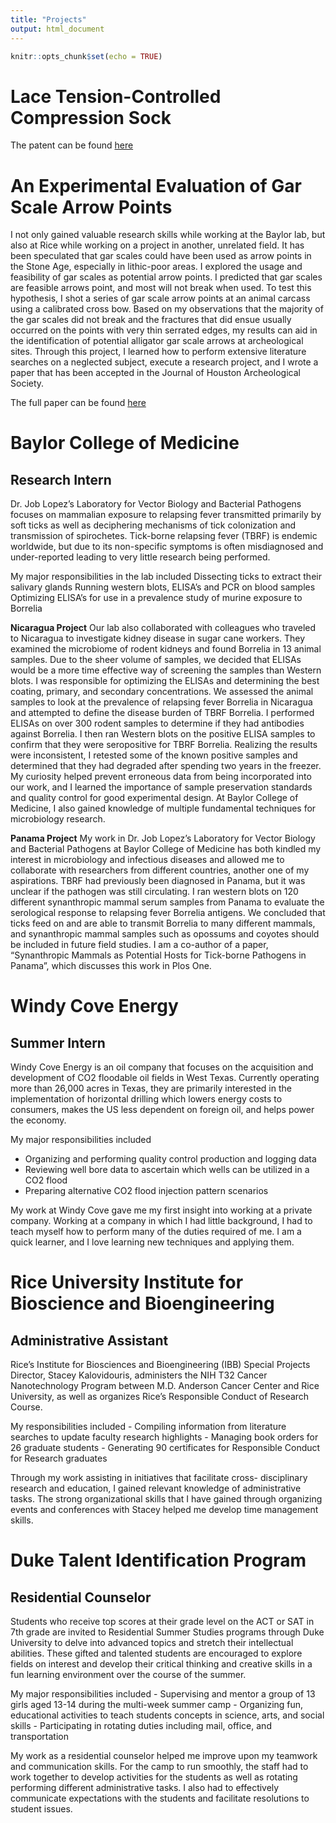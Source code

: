 ```yaml
---
title: "Projects"
output: html_document
---
```


```r
knitr::opts_chunk$set(echo = TRUE)
```

# Lace Tension-Controlled Compression Sock

The patent can be found [here](https://patents.justia.com/patent/20180303677)

# An Experimental Evaluation of Gar Scale Arrow Points

I not only gained valuable research skills while working at the Baylor lab, but also at Rice while working on a project in another, unrelated field. It has been speculated that gar scales could have been used as arrow points in the Stone Age, especially in lithic-poor areas. I explored the usage and feasibility of gar scales as potential arrow points. I predicted that gar scales are feasible arrows point, and most will not break when used. To test this hypothesis, I shot a series of gar scale arrow points at an animal carcass using a calibrated cross bow. Based on my observations that the majority of the gar scales did not break and the fractures that did ensue usually occurred on the points with very thin serrated edges, my results can aid in the identification of potential alligator gar scale arrows at archeological sites. Through this project, I learned how to perform extensive literature searches on a neglected subject, execute a research project, and I wrote a paper that has been accepted in the Journal of Houston Archeological Society.

The full paper can be found [here](https://www.researchgate.net/publication/315665515_AN_EXPERIMENTAL_EVALUATION_OF_GAR_SCALE_ARROW_POINTS)

# Baylor College of Medicine
## Research Intern

Dr. Job Lopez's Laboratory for Vector Biology and Bacterial Pathogens focuses on mammalian exposure to relapsing fever transmitted primarily by soft ticks as well as deciphering mechanisms of tick colonization and transmission of spirochetes.  Tick-borne relapsing fever (TBRF) is endemic worldwide, but due to its non-specific symptoms is often misdiagnosed and under-reported leading to very little research being performed. 
 
My major responsibilities in the lab included
Dissecting ticks to extract their salivary glands
Running western blots, ELISA's and PCR on blood samples
Optimizing ELISA's for use in a prevalence study of murine exposure to Borrelia
 
**Nicaragua Project** 
Our lab also collaborated with colleagues who traveled to Nicaragua to investigate kidney disease in sugar cane workers. They examined the microbiome of rodent kidneys and found Borrelia in 13 animal samples. Due to the sheer volume of samples, we decided that ELISAs would be a more time effective way of screening the samples than Western blots. I was responsible for optimizing the ELISAs and determining the best coating, primary, and secondary concentrations. We assessed the animal samples to look at the prevalence of relapsing fever Borrelia in Nicaragua and attempted to define the disease burden of TBRF Borrelia. I performed ELISAs on over 300 rodent samples to determine if they had antibodies against Borrelia. I then ran Western blots on the positive ELISA samples to confirm that they were seropositive for TBRF Borrelia. Realizing the results were inconsistent, I retested some of the known positive samples and determined that they had degraded after spending two years in the freezer. My curiosity helped prevent erroneous data from being incorporated into our work, and I learned the importance of sample preservation standards and quality control for good experimental design. At Baylor College of Medicine, I also gained knowledge of multiple fundamental techniques for microbiology research.
 
**Panama Project** 
My work in Dr. Job Lopez’s Laboratory for Vector Biology and Bacterial Pathogens at Baylor College of Medicine has both kindled my interest in microbiology and infectious diseases and allowed me to collaborate with researchers from different countries, another one of my aspirations.  TBRF had previously been diagnosed in Panama, but it was unclear if the pathogen was still circulating.  I ran western blots on 120 different synanthropic mammal serum samples from Panama to evaluate the serological response to relapsing fever Borrelia antigens. We concluded that ticks feed on and are able to transmit Borrelia to many different mammals, and synanthropic mammal samples such as opossums and coyotes should be included in future field studies. I am a co-author of a paper, “Synanthropic Mammals as Potential Hosts for Tick-borne Pathogens in Panama”, which discusses this work in Plos One.

# Windy Cove Energy
## Summer Intern

Windy Cove Energy is an oil company that focuses on the acquisition and development of CO2 floodable oil fields in West Texas.  Currently operating more than 26,000 acres in Texas, they are primarily interested in the implementation of horizontal drilling which lowers energy costs to consumers, makes the US less dependent on foreign oil, and helps power the economy.
 
My major responsibilities included

- Organizing and performing quality control production and logging data
- Reviewing well bore data to ascertain which wells can be utilized in a CO2 flood
- Preparing alternative CO2 flood injection pattern scenarios
 
My work at Windy Cove gave me my first insight into working at a private company.   Working at a company in which I had little background, I had to teach myself how to perform many of the duties required of me.  I am a quick learner, and I love learning new techniques and applying them.

# Rice University Institute for Bioscience and Bioengineering
## Administrative Assistant

Rice's Institute for Biosciences and Bioengineering (IBB) Special Projects Director, Stacey Kalovidouris, administers the NIH T32 Cancer Nanotechnology Program between M.D. Anderson Cancer Center and Rice University, as well as organizes Rice's Responsible Conduct of Research Course.
 
My responsibilities included
- Compiling information from literature searches to update faculty research highlights
- Managing book orders for 26 graduate students
- Generating 90 certificates for Responsible Conduct for Research graduates
 
Through my work assisting in initiatives that facilitate cross- disciplinary research and education, I gained relevant knowledge of administrative tasks.  The strong organizational skills that I have gained through organizing events and conferences with Stacey helped me develop time management skills.

# Duke Talent Identification Program
## Residential Counselor

Students who receive top scores at their grade level on the ACT or SAT in 7th grade are invited to Residential Summer Studies programs through Duke University to delve into advanced topics and stretch their intellectual abilities.  These gifted and talented students are encouraged to explore fields on interest and develop their critical thinking and creative skills in a fun learning environment over the course of the summer.
 
My major responsibilities included
- Supervising and mentor a group of 13 girls aged 13-14 during the multi-week summer camp
- Organizing fun, educational activities to teach students concepts in science, arts, and social skills
- Participating in rotating duties including mail, office, and transportation
 
My work as a residential counselor helped me improve upon my teamwork and communication skills.  For the camp to run smoothly, the staff had to work together to develop activities for the students as well as rotating performing different administrative tasks. I also had to effectively communicate expectations with the students and facilitate resolutions to student issues.
